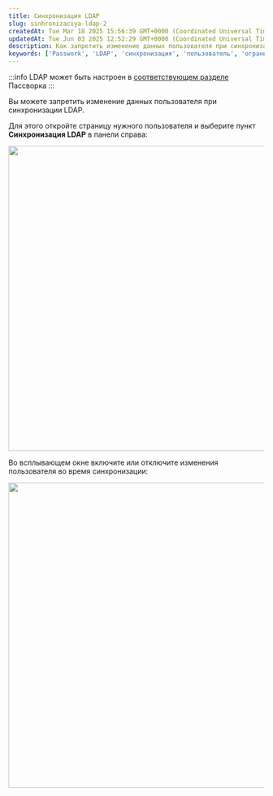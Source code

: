 ```yaml
---
title: Синхронизация LDAP
slug: sinhronizaciya-ldap-2
createdAt: Tue Mar 18 2025 15:56:39 GMT+0000 (Coordinated Universal Time)
updatedAt: Tue Jun 03 2025 12:52:29 GMT+0000 (Coordinated Universal Time)
description: Как запретить изменение данных пользователя при синхронизации LDAP в Passwork. Пошаговая инструкция с иллюстрациями.
keywords: ['Passwork', 'LDAP', 'синхронизация', 'пользователь', 'ограничение', 'настройка']
---
```


:::info
LDAP может быть настроен в [соответствующем разделе](#) Пассворка
:::

Вы можете запретить изменение данных пользователя при синхронизации LDAP.

Для этого откройте страницу нужного пользователя и выберите пункт **Синхронизация LDAP** в панели справа:

<div style={{ textAlign: 'center' }}>
  <img
    src="https://archbee-image-uploads.s3.amazonaws.com/QKZtfOnnubSbfN3D1EPqb-7oDAjJgU6KgPuKOL_wTzl-20250412-091712.png"
    width="600"
    style={{ display: 'block', margin: '0 auto' }}
  />
</div>

Во всплывающем окне включите или отключите изменения пользователя во время синхронизации:

<div style={{ textAlign: 'center' }}>
  <img
    src="https://archbee-image-uploads.s3.amazonaws.com/QKZtfOnnubSbfN3D1EPqb-gI6yhs9h6r7vqm8exAY6s-20250412-091702.png"
    width="600"
    style={{ display: 'block', margin: '0 auto' }}
  />
</div>
